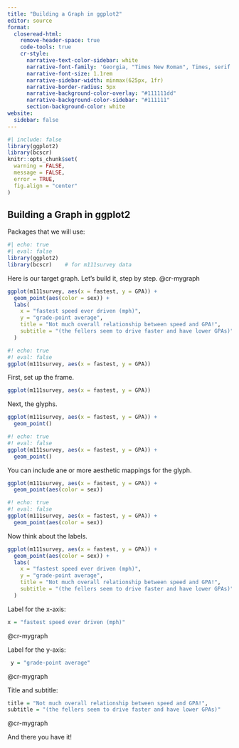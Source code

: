 ```yaml
---
title: "Building a Graph in ggplot2"
editor: source
format:
  closeread-html:
    remove-header-space: true
    code-tools: true
    cr-style:
      narrative-text-color-sidebar: white
      narrative-font-family: 'Georgia, "Times New Roman", Times, serif'
      narrative-font-size: 1.1rem
      narrative-sidebar-width: minmax(625px, 1fr)
      narrative-border-radius: 5px
      narrative-background-color-overlay: "#111111dd"
      narrative-background-color-sidebar: "#111111"
      section-background-color: white
website:
  sidebar: false
---
```


```{=html}
<style>

  #quarto-document-content h1 {
    font-weight: 500;
    font-size: 2.3em;
    line-height: 1.1;
    margin-top: 0;
  }

  .cr-section  .narrative-col  > *:first-child {
    padding-block-start: 10svh;
  }
  
  .cr-section {
    margin-bottom: 30px;
  }
</style>
```

```r
#| include: false
library(ggplot2)
library(bcscr)
knitr::opts_chunk$set(
  warning = FALSE,
  message = FALSE,
  error = TRUE,
  fig.align = "center"
)
```

::: {.cr-section}

# Building a Graph in ggplot2

:::{focus-on=""}
Packages that we will use:

```r
#| echo: true
#| eval: false
library(ggplot2)
library(bcscr)    # for m111survey data
```
:::

Here is our target graph.  Let's build it, step by step. @cr-mygraph




::: {#cr-mygraph .scale-to-fill}
```r
ggplot(m111survey, aes(x = fastest, y = GPA)) +
  geom_point(aes(color = sex)) +
  labs(
    x = "fastest speed ever driven (mph)",
    y = "grade-point average",
    title = "Not much overall relationship between speed and GPA!",
    subtitle = "(the fellers seem to drive faster and have lower GPAs)"
  )
```
:::


:::{#cr-frame .scale-to-fill}
```r
#! echo: true
#! eval: false
ggplot(m111survey, aes(x = fastest, y = GPA))
```
:::

:::{focus-on="cr-frame"}
First, set up the frame.

```r
ggplot(m111survey, aes(x = fastest, y = GPA))
```
:::



:::{focus-on="cr-glyphs"}
Next, the glyphs.

```r
ggplot(m111survey, aes(x = fastest, y = GPA)) +
  geom_point()
```
:::

:::{#cr-glyphs .scale-to-fill}
```r
#! echo: true
#! eval: false
ggplot(m111survey, aes(x = fastest, y = GPA)) +
  geom_point()
```
:::



:::{focus-on="cr-aes"}
You can include ane or more aesthetic mappings for the glyph.

```r
ggplot(m111survey, aes(x = fastest, y = GPA)) +
  geom_point(aes(color = sex))
```
:::

:::{#cr-aes .scale-to-fill}
```r
#! echo: true
#! eval: false
ggplot(m111survey, aes(x = fastest, y = GPA)) +
  geom_point(aes(color = sex))
```
:::



:::{focus-on="cr-mygraph" .scale-to-fill}
Now think about the labels.

```r
ggplot(m111survey, aes(x = fastest, y = GPA)) +
  geom_point(aes(color = sex)) +
  labs(
    x = "fastest speed ever driven (mph)",
    y = "grade-point average",
    title = "Not much overall relationship between speed and GPA!",
    subtitle = "(the fellers seem to drive faster and have lower GPAs)"
  )
```
:::




::: {focus-on="cr-mygraph" pan-to="0%, -90%" scale-by="2.0"}
Label for the x-axis:


```r
x = "fastest speed ever driven (mph)"
```
:::

@cr-mygraph

::: {focus-on="cr-mygraph" pan-to="90%, 0%" scale-by="2.0"}
Label for the y-axis:

```r
 y = "grade-point average"
```
::: 


@cr-mygraph

::: {focus-on="cr-mygraph" pan-to="30%, 90%" scale-by="1.7"}
Title and subtitle:

```r
title = "Not much overall relationship between speed and GPA!",
subtitle = "(the fellers seem to drive faster and have lower GPAs)"
```
:::


@cr-mygraph

And there you have it!

:::

